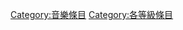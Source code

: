 {{catmore1|[[Wikipedia:音樂專題|Wikipedia:音樂專題]]}}
{{Wikipedia category}}
{{Articles by Quality|topic=音乐}}

[[Category:音樂條目|Category:音樂條目]]
[[Category:各等級條目|Category:各等級條目]]
